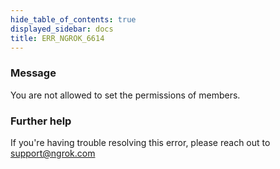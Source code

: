 ```yaml
---
hide_table_of_contents: true
displayed_sidebar: docs
title: ERR_NGROK_6614
---
```


### Message

You are not allowed to set the permissions of members.

### Further help

If you're having trouble resolving this error, please reach out to [support@ngrok.com](mailto:support@ngrok.com?subject=Help%20with%20ERR_NGROK_6614)
